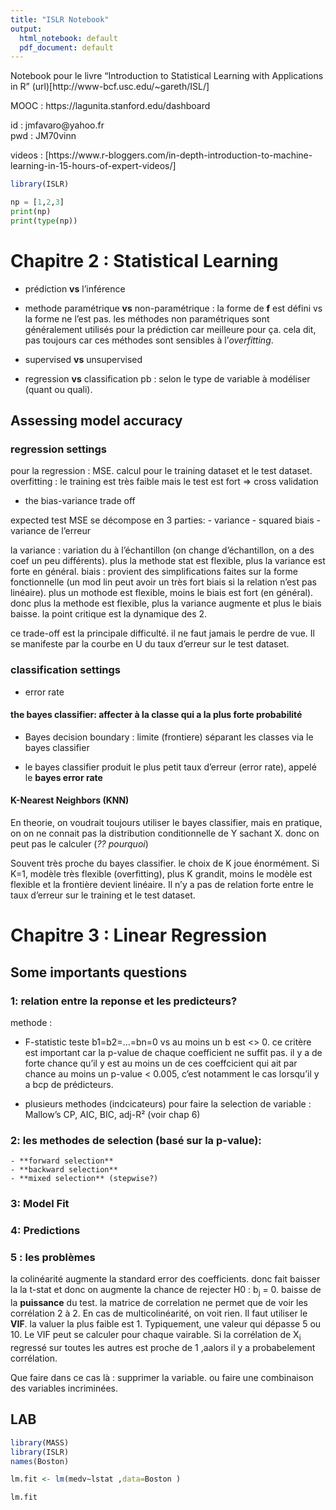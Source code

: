 ```yaml
---
title: "ISLR Notebook"
output:
  html_notebook: default
  pdf_document: default
---
```


Notebook pour le livre "Introduction to Statistical Learning with Applications in R" 
(url)[http://www-bcf.usc.edu/~gareth/ISL/]

MOOC : https://lagunita.stanford.edu/dashboard

id : jmfavaro@yahoo.fr  
pwd : JM70vinn

videos : [https://www.r-bloggers.com/in-depth-introduction-to-machine-learning-in-15-hours-of-expert-videos/]



```r
library(ISLR)
```
```python
np = [1,2,3]
print(np)
print(type(np))
```

# Chapitre 2 : Statistical Learning

- prédiction **vs** l'inférence

- methode paramétrique **vs** non-paramétrique : la forme de **f** est défini vs la forme ne l'est pas.
les méthodes non paramétriques sont généralement utilisés pour la prédiction car meilleure pour ça. cela dit, pas toujours car ces méthodes sont sensibles à l'*overfitting*.

- supervised **vs** unsupervised 

- regression **vs** classification pb : selon le type de variable à modéliser (quant ou quali). 

## Assessing model accuracy

### regression settings

pour la regression : MSE. calcul pour le training dataset et le test dataset.
overfitting : le training est très faible mais le test est fort
=> cross validation

- the bias-variance trade off

expected test MSE se décompose en 3 parties:
    - variance
    - squared biais
    - variance de l'erreur
    
la variance : variation du à l'échantillon (on change d'échantillon, on a des coef un peu différents). plus la methode stat est flexible, plus la variance est forte en général.
biais : provient des simplifications faites sur la forme fonctionnelle (un mod lin peut avoir un très fort biais si la relation n'est pas linéaire). plus un mothode est flexible, moins le biais est fort (en général).
donc plus la methode est flexible, plus la variance augmente et plus le biais baisse. la point critique est la dynamique des 2.

ce trade-off est la principale difficulté. il ne faut jamais le perdre de vue. Il se manifeste par la courbe en U du taux d'erreur sur le test dataset.




### classification settings

- error rate

#### the bayes classifier:  affecter à la classe qui a la plus forte probabilité

- Bayes decision boundary : limite (frontiere) séparant les classes via le bayes classifier

- le bayes classifier produit le plus petit taux d'erreur (error rate), appelé le **bayes error rate**

#### K-Nearest Neighbors (KNN)

En theorie, on voudrait toujours utiliser le bayes classifier, mais en pratique, on on ne connait pas la distribution conditionnelle de Y sachant X. donc on peut pas le calculer (*?? pourquoi*)

Souvent très proche du bayes classifier. le choix de K joue énormément. Si K=1, modèle très flexible (overfitting), plus K grandit, moins le modèle est flexible et la frontière devient linéaire. Il n'y a pas de relation forte entre le taux d'erreur sur le training et le test dataset.


# Chapitre 3 : Linear Regression

## Some importants questions

### 1: relation entre la reponse et les predicteurs?

methode : 

- F-statistic teste b1=b2=...=bn=0 vs au moins un b est <> 0. ce critère est important car la p-value de chaque coefficient ne suffit pas. il y a de forte chance qu'il y est au moins un de ces coeffcicient qui ait par chance au moins un p-value < 0.005, c'est notamment le cas lorsqu'il y a bcp de prédicteurs.

- plusieurs methodes (indcicateurs) pour faire la selection de variable : Mallow's CP, AIC, BIC, adj-R² (voir chap 6)    

### 2: les methodes de selection (basé sur la p-value): 

    - **forward selection**
    - **backward selection**
    - **mixed selection** (stepwise?)
    

### 3: Model Fit

### 4: Predictions

### 5 : les problèmes

la colinéarité augmente la standard error des coefficients. donc fait baisser la la t-stat et donc on augmente la chance de rejecter H0 : b~j~ = 0. baisse de la **puissance** du test. la matrice de correlation ne permet que de voir les corrélation 2 à 2. En cas de multicolinéarité, on voit rien. Il faut utiliser le **VIF**. la valuer la plus faible est 1. Typiquement, une valeur qui dépasse 5 ou 10. Le VIF peut se calculer pour chaque vairable. Si la corrélation de X~i~  regressé sur toutes les autres est proche de 1 ,aalors il y a probabelement corrélation.

Que faire dans ce cas là : supprimer la variable. ou faire une combinaison des variables incriminées.

## LAB

```r
library(MASS)
library(ISLR)
names(Boston)

lm.fit <- lm(medv∼lstat ,data=Boston )

lm.fit

```





















